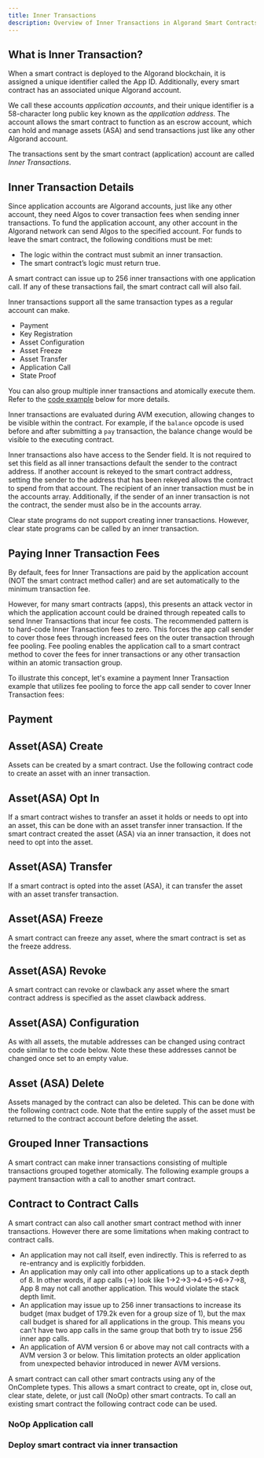 ```yaml
---
title: Inner Transactions
description: Overview of Inner Transactions in Algorand Smart Contracts.
---
```



## What is Inner Transaction?

When a smart contract is deployed to the Algorand blockchain, it is assigned a unique identifier called the App ID. Additionally, every smart contract has an associated unique Algorand account.

We call these accounts _application accounts_, and their unique identifier is a 58-character long public key known as the _application address_. The account allows the smart contract to function as an escrow account, which can hold and manage assets (ASA) and send transactions just like any other Algorand account.

The transactions sent by the smart contract (application) account are called _Inner Transactions_.

## Inner Transaction Details

Since application accounts are Algorand accounts, just like any other account, they need Algos to cover transaction fees when sending inner transactions. To fund the application account, any other account in the Algorand network can send Algos to the specified account. For funds to leave the smart contract, the following conditions must be met:

- The logic within the contract must submit an inner transaction.
- The smart contract’s logic must return true.

A smart contract can issue up to 256 inner transactions with one application call. If any of these transactions fail, the smart contract call will also fail.

Inner transactions support all the same transaction types as a regular account can make.

- Payment
- Key Registration
- Asset Configuration
- Asset Freeze
- Asset Transfer
- Application Call
- State Proof

You can also group multiple inner transactions and atomically execute them. Refer to the [code example](#grouped-inner-transactions) below for more details.

Inner transactions are evaluated during AVM execution, allowing changes to be visible within the contract. For example, if the `balance` opcode is used before and after submitting a `pay` transaction, the balance change would be visible to the executing contract.

Inner transactions also have access to the Sender field. It is not required to set this field as all inner transactions default the sender to the contract address. If another account is rekeyed to the smart contract address, setting the sender to the address that has been rekeyed allows the contract to spend from that account. The recipient of an inner transaction must be in the accounts array. Additionally, if the sender of an inner transaction is not the contract, the sender must also be in the accounts array.

Clear state programs do not support creating inner transactions. However, clear state programs can be called by an inner transaction.

## Paying Inner Transaction Fees

By default, fees for Inner Transactions are paid by the application account (NOT the smart contract method caller) and are set automatically to the minimum transaction fee.

However, for many smart contracts (apps), this presents an attack vector in which the application account could be drained through repeated calls to send Inner Transactions that incur fee costs. The recommended pattern is to hard-code Inner Transaction fees to zero. This forces the app call sender to cover those fees through increased fees on the outer transaction through fee pooling. Fee pooling enables the application call to a smart contract method to cover the fees for inner transactions or any other transaction within an atomic transaction group.

To illustrate this concept, let's examine a payment Inner Transaction example that utilizes fee pooling to force the app call sender to cover Inner Transaction fees:

## Payment

<Tabs syncKey='lang'>
  <TabItem label='Python' icon='seti:python'>
    <RemoteCode
      src='https://raw.githubusercontent.com/algorand-devrel/new-devportal-code-examples/main/projects/devportal-code-examples/smart_contracts/inner_transactions/contract.py'
      snippet='PAYMENT'
      lang='py'
      title='Payment Inner Transaction'
      frame='none'
    />
  </TabItem>
  <TabItem label='TypeScript' icon='seti:typescript'></TabItem>
</Tabs>

## Asset(ASA) Create

Assets can be created by a smart contract. Use the following contract code to create an asset with an inner transaction.

<Tabs syncKey='lang'>
  <TabItem label='Python' icon='seti:python'>
    <RemoteCode
      src='https://raw.githubusercontent.com/algorand-devrel/new-devportal-code-examples/main/projects/devportal-code-examples/smart_contracts/inner_transactions/contract.py'
      snippet='ASSET_CREATE'
      lang='py'
      title='Asset Create Inner Transaction'
      frame='none'
    />
  </TabItem>
  <TabItem label='TypeScript' icon='seti:typescript'></TabItem>
</Tabs>

## Asset(ASA) Opt In

If a smart contract wishes to transfer an asset it holds or needs to opt into an asset, this can be done with an asset transfer inner transaction. If the smart contract created the asset (ASA) via an inner transaction, it does not need to opt into the asset.

<Tabs syncKey='lang'>
  <TabItem label='Python' icon='seti:python'>
    <RemoteCode
      src='https://raw.githubusercontent.com/algorand-devrel/new-devportal-code-examples/main/projects/devportal-code-examples/smart_contracts/inner_transactions/contract.py'
      snippet='ASSET_OPT_IN'
      lang='py'
      title='Asset Opt-In Inner Transaction'
      frame='none'
    />
  </TabItem>
  <TabItem label='TypeScript' icon='seti:typescript'></TabItem>
</Tabs>

## Asset(ASA) Transfer

If a smart contract is opted into the asset (ASA), it can transfer the asset with an asset transfer transaction.

<Tabs syncKey='lang'>
  <TabItem label='Python' icon='seti:python'>
    <RemoteCode
      src='https://raw.githubusercontent.com/algorand-devrel/new-devportal-code-examples/main/projects/devportal-code-examples/smart_contracts/inner_transactions/contract.py'
      snippet='ASSET_TRANSFER'
      lang='py'
      title='Asset Transfer Inner Transaction'
      frame='none'
    />
  </TabItem>
  <TabItem label='TypeScript' icon='seti:typescript'></TabItem>
</Tabs>

## Asset(ASA) Freeze

A smart contract can freeze any asset, where the smart contract is set as the freeze address.

<Tabs syncKey='lang'>
  <TabItem label='Python' icon='seti:python'>
    <RemoteCode
      src='https://raw.githubusercontent.com/algorand-devrel/new-devportal-code-examples/main/projects/devportal-code-examples/smart_contracts/inner_transactions/contract.py'
      snippet='ASSET_FREEZE'
      lang='py'
      title='Asset Freeze Inner Transaction'
      frame='none'
    />
  </TabItem>
  <TabItem label='TypeScript' icon='seti:typescript'></TabItem>
</Tabs>

## Asset(ASA) Revoke

A smart contract can revoke or clawback any asset where the smart contract address is specified as the asset clawback address.

<Tabs syncKey='lang'>
  <TabItem label='Python' icon='seti:python'>
    <RemoteCode
      src='https://raw.githubusercontent.com/algorand-devrel/new-devportal-code-examples/main/projects/devportal-code-examples/smart_contracts/inner_transactions/contract.py'
      snippet='ASSET_REVOKE'
      lang='py'
      title='Asset Clawback Inner Transaction'
      frame='none'
    />
  </TabItem>
  <TabItem label='TypeScript' icon='seti:typescript'></TabItem>
</Tabs>

## Asset(ASA) Configuration

As with all assets, the mutable addresses can be changed using contract code similar to the code below. Note these these addresses cannot be changed once set to an empty value.

<Tabs syncKey='lang'>
  <TabItem label='Python' icon='seti:python'>
    <RemoteCode
      src='https://raw.githubusercontent.com/algorand-devrel/new-devportal-code-examples/main/projects/devportal-code-examples/smart_contracts/inner_transactions/contract.py'
      snippet='ASSET_CONFIG'
      lang='py'
      title='Asset Config Inner Transaction'
      frame='none'
    />
  </TabItem>
  <TabItem label='TypeScript' icon='seti:typescript'></TabItem>
</Tabs>

## Asset (ASA) Delete

Assets managed by the contract can also be deleted. This can be done with the following contract code. Note that the entire supply of the asset must be returned to the contract account before deleting the asset.

<Tabs syncKey='lang'>
  <TabItem label='Python' icon='seti:python'>
    <RemoteCode
      src='https://raw.githubusercontent.com/algorand-devrel/new-devportal-code-examples/main/projects/devportal-code-examples/smart_contracts/inner_transactions/contract.py'
      snippet='ASSET_DELETE'
      lang='py'
      title='Asset Delete Inner Transaction'
      frame='none'
    />
  </TabItem>
  <TabItem label='TypeScript' icon='seti:typescript'></TabItem>
</Tabs>

## Grouped Inner Transactions

A smart contract can make inner transactions consisting of multiple transactions grouped together atomically. The following example groups a payment transaction with a call to another smart contract.

<Tabs syncKey='lang'>
  <TabItem label='Python' icon='seti:python'>
    <RemoteCode
      src='https://raw.githubusercontent.com/algorand-devrel/new-devportal-code-examples/main/projects/devportal-code-examples/smart_contracts/inner_transactions/contract.py'
      snippet='GROUPED_INNER_TXNS'
      lang='py'
      title='Multiple Inner Transaction Atomically'
      frame='none'
    />
  </TabItem>
  <TabItem label='TypeScript' icon='seti:typescript'></TabItem>
</Tabs>

## Contract to Contract Calls

A smart contract can also call another smart contract method with inner transactions. However there are some limitations when making contract to contract calls.

- An application may not call itself, even indirectly. This is referred to as re-entrancy and is explicitly forbidden.
- An application may only call into other applications up to a stack depth of 8. In other words, if app calls (->) look like 1->2->3->4->5->6->7->8, App 8 may not call another application. This would violate the stack depth limit.
- An application may issue up to 256 inner transactions to increase its budget (max budget of 179.2k even for a group size of 1), but the max call budget is shared for all applications in the group. This means you can't have two app calls in the same group that both try to issue 256 inner app calls.
- An application of AVM version 6 or above may not call contracts with a AVM version 3 or below. This limitation protects an older application from unexpected behavior introduced in newer AVM versions.

A smart contract can call other smart contracts using any of the OnComplete types. This allows a smart contract to create, opt in, close out, clear state, delete, or just call (NoOp) other smart contracts. To call an existing smart contract the following contract code can be used.

### NoOp Application call

<Tabs syncKey='lang'>
  <TabItem label='Python' icon='seti:python'>
    <RemoteCode
      src='https://raw.githubusercontent.com/algorand-devrel/new-devportal-code-examples/main/projects/devportal-code-examples/smart_contracts/inner_transactions/contract.py'
      snippet='NOOP_APP_CALL'
      lang='py'
      title='NoOp App Call Inner Transaction'
      frame='none'
    />
  </TabItem>
  <TabItem label='TypeScript' icon='seti:typescript'></TabItem>
</Tabs>

### Deploy smart contract via inner transaction

<Tabs syncKey='lang'>
  <TabItem label='Python' icon='seti:python'>
    <RemoteCode
      src='https://raw.githubusercontent.com/algorand-devrel/new-devportal-code-examples/main/projects/devportal-code-examples/smart_contracts/inner_transactions/contract.py'
      snippet='DEPLOY_APP'
      lang='py'
      title='Deploy App With Inner Transaction'
      frame='none'
    />
  </TabItem>
  <TabItem label='TypeScript' icon='seti:typescript'></TabItem>
</Tabs>
